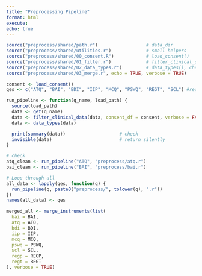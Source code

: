 ```yaml
---
title: "Preprocessing Pipeline"
format: html
execute:
echo: true
---
```


```r
source("preprocess/shared/path.r")                  # data_dir
source("preprocess/shared/utilities.r")             # small helpers
source("preprocess/shared/00_consent.R")            # load_consent()
source("preprocess/shared/01_filter.r")             # filter_clinical_data()
source("preprocess/shared/02_data_types.r")         # data_types(), check_types()
source("preprocess/shared/03_merge.r", echo = TRUE, verbose = TRUE)              # merge_instruments()

consent <- load_consent()
qes <- c("ATQ", "BAI", "BDI", "IIP", "MCQ", "PSWQ", "REGT", "SCL") #regp not a part yet  
```

```r
run_pipeline <- function(q_name, load_path) {
  source(load_path)
  data <- get(q_name)
  data <- filter_clinical_data(data, consent_df = consent, verbose = FALSE)
  data <- data_types(data)

  print(summary(data))                    # check
  invisible(data)                         # return silently
}
```

```r
# check
atq_clean <- run_pipeline("ATQ", "preprocess/atq.r")
bai_clean <- run_pipeline("BAI", "preprocess/bai.r")
```

```r
# Loop through all
all_data <- lapply(qes, function(q) {
  run_pipeline(q, paste0("preprocess/", tolower(q), ".r"))
})
names(all_data) <- qes
```

```r
merged_all <- merge_instruments(list(
  bai = BAI,
  atq = ATQ,
  bdi = BDI,
  iip = IIP,
  mcq = MCQ,
  pswq = PSWQ,
  scl = SCL,
  regp = REGP,
  regt = REGT
), verbose = TRUE)

```
